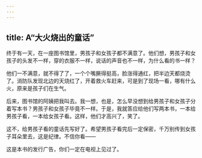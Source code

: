 ```yaml
---
---
---
```

title: A“大火烧出的童话”
---



终于有一天，在一座图书馆里，男孩子和女孩子都不满意了。他们想，男孩子和女孩子的头发不一样，穿的衣服不一样，说话的声音也不一样，为什么看的书一样？

他们一不满意，就不得了了，一个个嘴撅得挺高，脸涨得通红，把半边天都烧烫了。消防队发现北边的天烧红了，开着救火车赶来，可是到了现场一看，哪有什么火，原来是孩子们在生气。

后来，图书馆的阿姨把我叫去。我一想，也是，怎么早没想到给男孩子和女孩子分着写本书？男孩子和女孩子毕竟不一样。于是，我就答应给他们写两本书，一本给男孩子看，一本给女孩子看。这样，他们才高兴了，笑了。

这不，给男孩子看的童话先写好了。希望男孩子看完后一定保密，千万别传到女孩子耳朵里去，这是纪律。不信你看——

这是本书的发行广告，你们一定在电视上见过了。